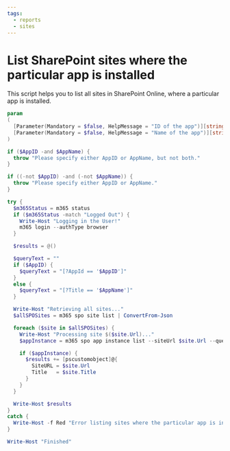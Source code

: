 ```yaml
---
tags:
  - reports
  - sites
---
```



# List SharePoint sites where the particular app is installed

This script helps you to list all sites in SharePoint Online, where a particular app is installed.

<Tabs>
  <TabItem value="PowerShell">

  ```powershell
  param
  (
    [Parameter(Mandatory = $false, HelpMessage = "ID of the app")][string] $AppID,
    [Parameter(Mandatory = $false, HelpMessage = "Name of the app")][string] $AppName
  )

  if ($AppID -and $AppName) {
    throw "Please specify either AppID or AppName, but not both."
  }

  if ((-not $AppID) -and (-not $AppName)) {
    throw "Please specify either AppID or AppName."
  }

  try {
    $m365Status = m365 status
    if ($m365Status -match "Logged Out") {
      Write-Host "Logging in the User!"
      m365 login --authType browser
    }

    $results = @()

    $queryText = ""
    if ($AppID) {
      $queryText = "[?AppId == '$AppID']"
    }
    else {
      $queryText = "[?Title == '$AppName']"
    }

    Write-Host "Retrieving all sites..."
    $allSPOSites = m365 spo site list | ConvertFrom-Json

    foreach ($site in $allSPOSites) {
      Write-Host "Processing site $($site.Url)..."
      $appInstance = m365 spo app instance list --siteUrl $site.Url --query $queryText | ConvertFrom-Json

      if ($appInstance) {
        $results += [pscustomobject]@{
          SiteURL = $site.Url
          Title   = $site.Title
        }
      }
    }

    Write-Host $results
  }
  catch {
    Write-Host -f Red "Error listing sites where the particular app is installed: " $_.Exception.Message
  }

  Write-Host "Finished"
  ```

  </TabItem>
</Tabs>

